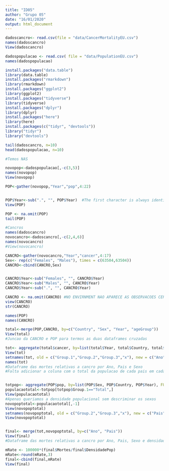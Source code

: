 ```yaml
---
title: "ID05"
author: "Grupo 05"
date: "16/01/2020"
output: html_document
---
```


```r
dadoscancro<- read.csv(file = "data/CancerMortalityEU.csv")
names(dadoscancro)
View(dadoscancro)

```



```r
dadospopulacao <- read.csv( file = "data/PopulationEU.csv")
names(dadospopulacao)

```

```r
install.packages("data.table")
library(data.table)
install.packages("rmarkdown")
library(rmarkdown)
install.packages("ggplot2")
library(ggplot2)
install.packages("tidyverse")
library(tidyverse)
install.packages("dplyr")
library(dplyr)
install.packages("here")
library(here)
install.packages(c("tidyr", "devtools"))
library("tidyr")
library("devtools")

tail(dadoscancro, n=10)
head(dadospopulacao, n=10)

#Temos NAS

novopop<-dadospopulacao[,-c(3,5)]
names(novopop)
View(novopop)

POP<-gather(novopop,"Year","pop",4:22)


POP$Year<-sub(".", "", POP$Year)  #The first character is always identified as:                                   “.” (a dot in double quotation marks).
View(POP)

POP <- na.omit(POP)
tail(POP)

```



```r

#Cancros
names(dadoscancro)
novocancro<-dadoscancro[,-c(2,4,6)]
names(novocancro)
#View(novocancro)

CANCRO<-gather(novocancro,"Year","cancer",4:17)
Sex<- rep(c("Females", "Males"), times = c(63504,63504))
CANCRO<-cbind(CANCRO,Sex)


CANCRO$Year<-sub("Females", "", CANCRO$Year)
CANCRO$Year<-sub("Males", "", CANCRO$Year)
CANCRO$Year<-sub(".", "", CANCRO$Year)

CANCRO <- na.omit(CANCRO) #NO ENVIRNMENT NAO APARECE AS OBSERVACOES CERTAS
view(CANCRO)
str(CANCRO)

```


```r

names(POP)
names(CANCRO)

```


```r

total<-merge(POP,CANCRO, by=c("Country", "Sex", "Year", "ageGroup"))
View(total)
#Juncao da CANCRO e POP para termos as duas dataframes cruzadas

tot<- aggregate(total$cancer, by=list(total$Year, total$Country, total$Sex), FUN=sum)
View(tot)
setnames(tot, old = c("Group.1","Group.2","Group.3","x"), new = c("Ano", "Pais", "Sexo","Mortes"))
names(tot)
#Dataframe das mortes relativas a cancro por Ano, Pais e Sexo
#Falta adicionar a coluna com o total da populacao de cada pais em cada ano respectivamente


totpop<- aggregate(POP$pop, by=list(POP$Sex, POP$Country, POP$Year), FUN=sum)
populacaototal<-totpop[totpop$Group.1=="Total",]
View(populacaototal)
#Apenas queriamos a densidade populacional sem descriminar os sexos
novopoptotal<-populacaototal[,-1]
View(novopoptotal)
setnames(novopoptotal, old = c("Group.2","Group.3","x"), new = c("Pais","Ano", "DensidadePop" ))
View(novopoptotal)


final<- merge(tot,novopoptotal, by=c("Ano", "Pais"))
View(final)
#Dataframe das mortes relativas a cancro por Ano, Pais, Sexo e densidade populacional
```

```r

mRate <- 100000*(final$Mortes/final$DensidadePop)
mRate<-round(mRate,3)
final<-cbind(final,mRate)
View(final)

```



